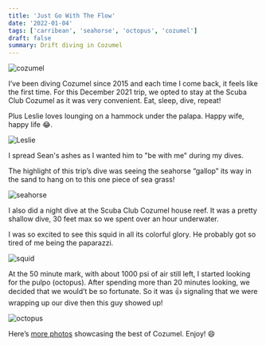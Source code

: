 ```yaml
---
title: 'Just Go With The Flow'
date: '2022-01-04'
tags: ['carribean', 'seahorse', 'octopus', 'cozumel']
draft: false
summary: Drift diving in Cozumel
---
```


<Image src="/static/images/cozumel-121821/cozumel.jpeg" width={800} height={627} alt="cozumel" />

I’ve been diving Cozumel since 2015 and each time I come back, it feels like the first time. For this December 2021 trip, we opted to stay at the Scuba Club Cozumel as it was very convenient. Eat, sleep, dive, repeat!

Plus Leslie loves lounging on a hammock under the palapa. Happy wife, happy life 😂.

<Image src="/static/images/cozumel-121821/leslie.jpeg" width={800} height={627} alt="Leslie" />

I spread Sean's ashes as I wanted him to "be with me" during my dives.

The highlight of this trip’s dive was seeing the seahorse “gallop” its way in the sand to hang on to this one piece of sea grass!

<Image src="/static/images/cozumel-121821/seahorse.jpg" width={800} height={627} alt="seahorse" />

I also did a night dive at the Scuba Club Cozumel house reef. It was a pretty shallow dive, 30 feet max so we spent over an hour underwater.

I was so excited to see this squid in all its colorful glory. He probably got so tired of me being the paparazzi.

<Image src="/static/images/cozumel-121821/squid.jpg" width={800} height={627} alt="squid" />

At the 50 minute mark, with about 1000 psi of air still left, I started looking for the pulpo (octopus). After spending more than 20 minutes looking, we decided that we would’t be so fortunate. So it was 👍 signaling that we were wrapping up our dive then this guy showed up!

<Image src="/static/images/cozumel-121821/octopus.jpg" width={800} height={627} alt="octopus" />

Here’s [more photos](https://lightroom.adobe.com/shares/f09963b1d612492281cb6252910cef02) showcasing the best of Cozumel. Enjoy! 😄
